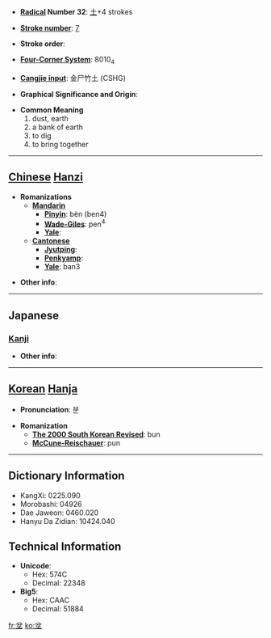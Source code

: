 * '''[[Wiktionary:Chinese radical index| Radical]] Number 32''': [[Wiktionary:Chinese radical index 土|土]]+4 strokes

* '''[[Wiktionary:Chinese total strokes index|Stroke number]]''': [[Wiktionary:Chinese total strokes index 7|7]]

* '''Stroke order''': 

* '''[[Wiktionary:Chinese four corner index|Four-Corner System]]''': 8010<sub>4</sub>

* '''[[Wiktionary:Chinese Cangjie index|Cangjie input]]''': 金尸竹土 (CSHG)

* '''Graphical Significance and Origin''': 

* '''Common Meaning'''
*#dust, earth
*# a bank of earth
*# to dig
*# to bring together


----

== [[Chinese]] [[Hanzi]] ==

* '''Romanizations'''
** '''[[Mandarin]]'''
*** '''[[Pinyin]]''': bèn (ben4)
*** '''[[Wade-Giles]]''': pen<sup>4</sup>
*** '''[[Yale]]''': 
** '''[[Cantonese]]'''
*** '''[[Jyutping]]''':
*** '''[[Penkyamp]]''': 
*** '''[[Yale]]''': ban3

* '''Other info''': 

----

==Japanese==
===[[Kanji]]===
{{kanji|on readings=[[ほん]] (hon), [[ぼん]] (bon), [[ふん]] (fun)
|kun readings=[[ちり]] (chiri), [[ならぶ]] (narabu), [[あつまる]] (atsumaru), [[わくさま]] (wakusama)
}}

* '''Other info''':  

----

== [[Korean]] [[Hanja]] ==

* '''Pronunciation''': 분

* '''Romanization'''
** '''[[The 2000 South Korean Revised Romanization|The 2000 South Korean Revised]]''': bun
** '''[[McCune-Reischauer]]''': pun

----

== Dictionary Information ==

* KangXi: 0225.090
* Morobashi: 04926
* Dae Jaweon: 0460.020
* Hanyu Da Zidian: 10424.040

== Technical Information ==

* '''Unicode''':
** Hex: 574C
** Decimal: 22348
* '''Big5''':
** Hex: CAAC
** Decimal: 51884

[[fr:坌]]
[[ko:坌]]